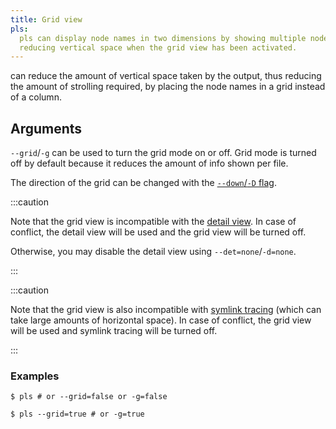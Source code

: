 ```yaml
---
title: Grid view
pls:
  pls can display node names in two dimensions by showing multiple nodes per row
  reducing vertical space when the grid view has been activated.
---
```



<Pls /> can reduce the amount of vertical space taken by the output, thus
reducing the amount of strolling required, by placing the node names in a grid
instead of a column.

## Arguments

`--grid`/`-g` can be used to turn the grid mode on or off. Grid mode is turned
off by default because it reduces the amount of info shown per file.

The direction of the grid can be changed with the
[`--down`/`-D` flag](/pls/features/direction/).

:::caution

Note that the grid view is incompatible with the
[detail view](/pls/features/detail_view/). In case of conflict, the detail view
will be used and the grid view will be turned off.

Otherwise, you may disable the detail view using `--det=none`/`-d=none`.

:::

:::caution

Note that the grid view is also incompatible with
[symlink tracing](/pls/features/symlink/) (which can take large amounts of
horizontal space). In case of conflict, the grid view will be used and symlink
tracing will be turned off.

:::

### Examples

```console
$ pls # or --grid=false or -g=false
```

<GridViewOff />

```console
$ pls --grid=true # or -g=true
```

<GridViewOn />
